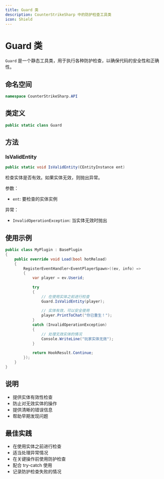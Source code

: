 ```yaml
---
title: Guard 类
description: CounterStrikeSharp 中的防护检查工具类
icon: Shield
---
```


# Guard 类

`Guard` 是一个静态工具类，用于执行各种防护检查，以确保代码的安全性和正确性。

## 命名空间

```csharp
namespace CounterStrikeSharp.API
```

## 类定义

```csharp
public static class Guard
```

## 方法

### IsValidEntity

```csharp
public static void IsValidEntity(CEntityInstance ent)
```

检查实体是否有效。如果实体无效，则抛出异常。

参数：
- `ent`: 要检查的实体实例

异常：
- `InvalidOperationException`: 当实体无效时抛出

## 使用示例

```csharp
public class MyPlugin : BasePlugin
{
    public override void Load(bool hotReload)
    {
        RegisterEventHandler<EventPlayerSpawn>((ev, info) =>
        {
            var player = ev.Userid;
            
            try
            {
                // 在使用实体之前进行检查
                Guard.IsValidEntity(player);
                
                // 实体有效，可以安全使用
                player.PrintToChat("你已重生！");
            }
            catch (InvalidOperationException)
            {
                // 处理无效实体的情况
                Console.WriteLine("玩家实体无效");
            }
            
            return HookResult.Continue;
        });
    }
}
```

## 说明

- 提供实体有效性检查
- 防止对无效实体的操作
- 提供清晰的错误信息
- 帮助早期发现问题

## 最佳实践

- 在使用实体之前进行检查
- 适当处理异常情况
- 在关键操作前使用防护检查
- 配合 try-catch 使用
- 记录防护检查失败的情况 